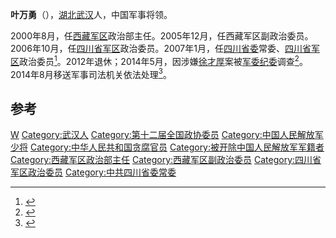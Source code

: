 '''叶万勇'''（{{bd|1953年|9月||}}），[[湖北省|湖北]][[武汉市|武汉]]人，中国军事将领。

2000年8月，任[[中国人民解放军西藏军区|西藏军区]]政治部主任。2005年12月，任西藏军区副政治委员。2006年10月，任[[中国人民解放军四川省军区|四川省军区]]政治委员。2007年1月，任[[中国共产党四川省委员会|四川省委]]常委、[[中国人民解放军四川省军区|四川省军区]]政治委员<ref>{{cite news|url=http://www.takungpao.com/mainland/content/2012-07/17/content_728171.htm|title=北京观察：先出再进 叶万勇创中共省级常委鲜见案例|author=|date=2012-07|work=|newspaper=大公网|accessdate=2014-11-21|archive-url=https://web.archive.org/web/20140719052226/http://www.takungpao.com/mainland/content/2012-07/17/content_728171.htm|archive-date=2014-07-19|dead-url=yes}}</ref>。2012年退休；2014年5月，因涉嫌[[徐才厚|徐才厚]]案被[[中央军事委员会纪律检查委员会|军委纪委]]调查<ref>{{cite news|url=http://news.takungpao.com/mainland/focus/2014-10/2800922.html|title=杨金山成继叶万勇后成都军区落马第2人 疑涉徐才厚案|author=|date=2014-10-24|work=|newspaper=大公网|accessdate=2014-11-21|archive-date=2014-11-29|archive-url=https://web.archive.org/web/20141129033040/http://news.takungpao.com/mainland/focus/2014-10/2800922.html|dead-url=no}}</ref>。2014年8月移送军事司法机关依法处理<ref>{{cite web|url=http://news.sohu.com/20150115/n407825568.shtml|title=四川省军区原政委叶万勇被移送军事司法机关|accessdate=2015-01-15|author=|date=2015-01-15|publisher=搜狐网|archive-date=2015-02-05|archive-url=https://web.archive.org/web/20150205212128/http://news.sohu.com/20150115/n407825568.shtml|dead-url=no}}</ref>。

==参考==
{{reflist}}
{{中共十八大到十九大期间的反腐败工作}}
{{China-mil-bio-stub}}
{{DEFAULTSORT:Yè Wànyǒng}}
[[Category:葉姓|W]]
[[Category:武汉人|Category:武汉人]]
[[Category:第十二届全国政协委员|Category:第十二届全国政协委员]]
[[Category:中国人民解放军少将|Category:中国人民解放军少将]]
[[Category:中华人民共和国贪腐官员|Category:中华人民共和国贪腐官员]]
[[Category:被开除中国人民解放军军籍者|Category:被开除中国人民解放军军籍者]]
[[Category:西藏军区政治部主任|Category:西藏军区政治部主任]]
[[Category:西藏军区副政治委员|Category:西藏军区副政治委员]]
[[Category:四川省军区政治委员|Category:四川省军区政治委员]]
[[Category:中共四川省委常委|Category:中共四川省委常委]]